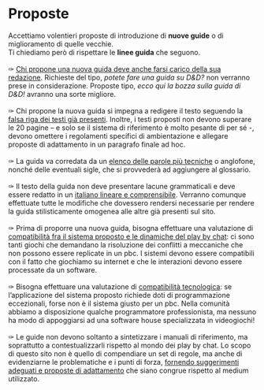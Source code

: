 # Proposte

Accettiamo volentieri proposte di introduzione di **nuove guide** o di miglioramento di quelle vecchie.\
Ti chiediamo però di rispettare le **linee guida** che seguono.\
 \
✑ <ins>Chi propone una nuova guida deve anche farsi carico della sua redazione</ins>. Richieste del tipo, _potete fare una guida su D&D?_ non verranno prese in considerazione. Proposte tipo, _ecco qui la bozza sulla guida di D&D!_ avranno una sorte migliore. \
 \
✑ Chi propone la nuova guida si impegna a redigere il testo seguendo la <ins>falsa riga dei testi già presenti</ins>. Inoltre, i testi proposti non devono superare le 20 pagine – e solo se il sistema di riferimento è molto pesante di per sé -, devono omettere i regolamenti specifici di ambientazione e allegare proposte di adattamento in un paragrafo finale ad hoc.\
 \
✑ La guida va corredata da un <ins>elenco delle parole più tecniche</ins> o anglofone, nonché delle eventuali sigle, che si provvederà ad aggiungere al glossario. \
 \
✑ Il testo della guida non deve presentare lacune grammaticali e deve essere redatto in un <ins>italiano lineare e comprensibile</ins>. Verranno comunque effettuate tutte le modifiche che dovessero rendersi necessarie per rendere la guida stilisticamente omogenea alle altre già presenti sul sito. \
 \
✑ Prima di proporre una nuova guida, bisogna effettuare una valutazione di <ins>compatibilità fra il sistema proposto e le dinamiche del play by chat</ins>: ci sono tanti giochi che demandano la risoluzione dei conflitti a meccaniche che non possono essere replicate in un pbc. I sistemi devono essere compatibili con il fatto che giochiamo su internet e che le interazioni devono essere processate da un software. \
 \
✑ Bisogna effettuare una valutazione di <ins>compatibilità tecnologica</ins>: se l’applicazione del sistema proposto richiede doti di programmazione eccezionali, forse non è il sistema giusto per un pbc. Nella comunità abbiamo a disposizione qualche programmatore professionista, ma nessuno ha modo di appoggiarsi ad una software house specializzata in videogiochi! \
 \
✑ Le guide non devono soltanto a sintetizzare i manuali di riferimento, ma soprattutto a contestualizzarli rispetto al mondo dei play by chat. Lo scopo di questo sito non è quello di compendiare un set di regole, ma anche di evidenziarne le problematiche e i punti di forza, <ins>fornendo suggerimenti adeguati e proposte di adattamento</ins> che siano congrue rispetto al medium utilizzato.
